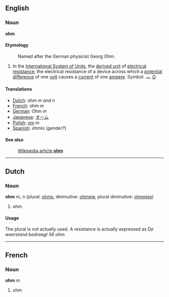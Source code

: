 ==English==
===Noun===
'''ohm'''

====Etymology====

:Named after the German physicist Georg Ohm.

#In the [[International System of Units]], the [[derived unit]] of [[electrical resistance]]; the electrical resistance of a device across which a [[potential difference]] of one [[volt]] causes a [[current]] of one [[ampere]].  Symbol: &#2126;, [[Ω]]

====Translations====
*[[Dutch]]: ohm ''m and n''
*[[French]]: ohm ''m''
*[[German]]:  Ohm ''m''
*[[Japanese]]: [[オーム]]
*[[Polish]]: [[om]] ''m''
*[[Spanish]]: ohmio (''gender?'')

====See also====
:[[en:ohm|Wikipedia article '''ohm''']]

----
==Dutch==
===Noun===
'''ohm''' ''m'', ''n'' (plural: [[ohms]], diminutive: [[ohmpje]], plural diminutive: [[ohmpjes]])

# ohm

====Usage====
The plural is not actually used. A resistance is actually expressed as ''De weerstand bedraagt 56 ohm.''

----
==French==
===Noun===
'''ohm''' ''m''

# ohm